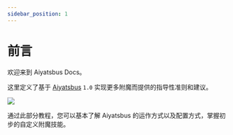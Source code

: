 ```yaml
---
sidebar_position: 1
---
```


# 前言

欢迎来到 Aiyatsbus Docs。

这里定义了基于 [Aiyatsbus](https://github.com/Micalhl/Aiyatsbus) `1.0` 实现更多附魔而提供的指导性准则和建议。

![](/img/Aiyatsbus23.PNG)

通过此部分教程，您可以基本了解 Aiyatsbus 的运作方式以及配置方式，掌握初步的自定义附魔技能。